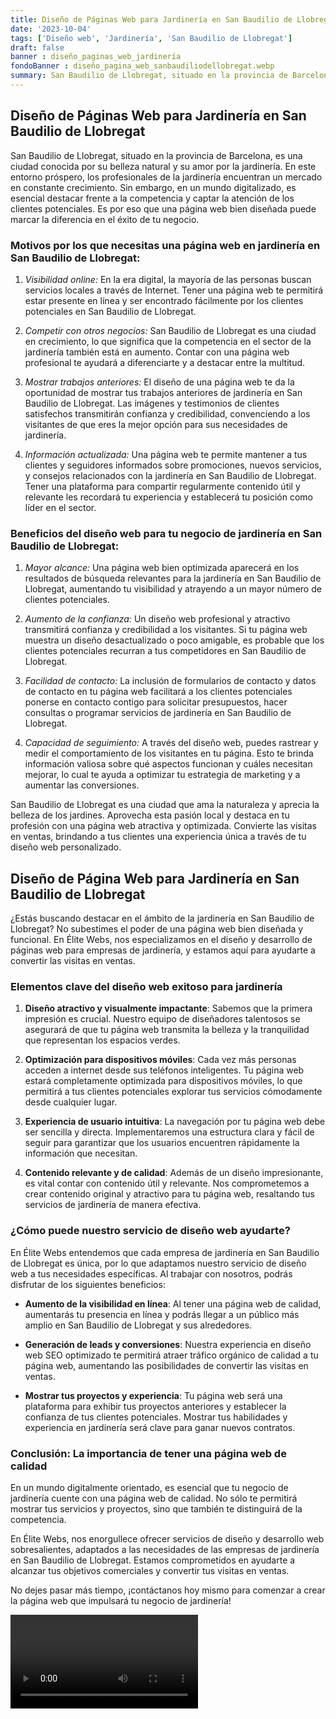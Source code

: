 ```yaml
---
title: Diseño de Páginas Web para Jardinería en San Baudilio de Llobregat
date: '2023-10-04'
tags: ['Diseño web', 'Jardinería', 'San Baudilio de Llobregat']
draft: false
banner : diseño_paginas_web_jardinería
fondoBanner : diseño_pagina_web_sanbaudiliodellobregat.webp
summary: San Baudilio de Llobregat, situado en la provincia de Barcelona, es una ciudad conocida por su belleza natural y su amor por la jardinería. En este entorno próspero, los profesionales de la jardinería encuentran un mercado en constante crecimiento. Sin embargo, en un mundo digitalizado, es esencial destacar frente a la competencia y captar la atención de los clientes potenciales. Es por eso que una página web bien diseñada puede marcar la diferencia en el éxito de tu negocio.
---
```


## Diseño de Páginas Web para Jardinería en San Baudilio de Llobregat

San Baudilio de Llobregat, situado en la provincia de Barcelona, es una ciudad conocida por su belleza natural y su amor por la jardinería. En este entorno próspero, los profesionales de la jardinería encuentran un mercado en constante crecimiento. Sin embargo, en un mundo digitalizado, es esencial destacar frente a la competencia y captar la atención de los clientes potenciales. Es por eso que una página web bien diseñada puede marcar la diferencia en el éxito de tu negocio.

### Motivos por los que necesitas una página web en jardinería en San Baudilio de Llobregat:

1. *Visibilidad online:* En la era digital, la mayoría de las personas buscan servicios locales a través de Internet. Tener una página web te permitirá estar presente en línea y ser encontrado fácilmente por los clientes potenciales en San Baudilio de Llobregat.

2. *Competir con otros negocios:* San Baudilio de Llobregat es una ciudad en crecimiento, lo que significa que la competencia en el sector de la jardinería también está en aumento. Contar con una página web profesional te ayudará a diferenciarte y a destacar entre la multitud.

3. *Mostrar trabajos anteriores:* El diseño de una página web te da la oportunidad de mostrar tus trabajos anteriores de jardinería en San Baudilio de Llobregat. Las imágenes y testimonios de clientes satisfechos transmitirán confianza y credibilidad, convenciendo a los visitantes de que eres la mejor opción para sus necesidades de jardinería.

4. *Información actualizada:* Una página web te permite mantener a tus clientes y seguidores informados sobre promociones, nuevos servicios, y consejos relacionados con la jardinería en San Baudilio de Llobregat. Tener una plataforma para compartir regularmente contenido útil y relevante les recordará tu experiencia y establecerá tu posición como líder en el sector.

### Beneficios del diseño web para tu negocio de jardinería en San Baudilio de Llobregat:

1. *Mayor alcance:*
Una página web bien optimizada aparecerá en los resultados de búsqueda relevantes para la jardinería en San Baudilio de Llobregat, aumentando tu visibilidad y atrayendo a un mayor número de clientes potenciales.

2. *Aumento de la confianza:*
Un diseño web profesional y atractivo transmitirá confianza y credibilidad a los visitantes. Si tu página web muestra un diseño desactualizado o poco amigable, es probable que los clientes potenciales recurran a tus competidores en San Baudilio de Llobregat. 

3. *Facilidad de contacto:* 
La inclusión de formularios de contacto y datos de contacto en tu página web facilitará a los clientes potenciales ponerse en contacto contigo para solicitar presupuestos, hacer consultas o programar servicios de jardinería en San Baudilio de Llobregat.

4. *Capacidad de seguimiento:* 
A través del diseño web, puedes rastrear y medir el comportamiento de los visitantes en tu página. Esto te brinda información valiosa sobre qué aspectos funcionan y cuáles necesitan mejorar, lo cual te ayuda a optimizar tu estrategia de marketing y a aumentar las conversiones.

San Baudilio de Llobregat es una ciudad que ama la naturaleza y aprecia la belleza de los jardines. Aprovecha esta pasión local y destaca en tu profesión con una página web atractiva y optimizada. Convierte las visitas en ventas, brindando a tus clientes una experiencia única a través de tu diseño web personalizado.

<GifSeo />

<Cta />

## Diseño de Página Web para Jardinería en San Baudilio de Llobregat

¿Estás buscando destacar en el ámbito de la jardinería en San Baudilio de Llobregat? No subestimes el poder de una página web bien diseñada y funcional. En Élite Webs, nos especializamos en el diseño y desarrollo de páginas web para empresas de jardinería, y estamos aquí para ayudarte a convertir las visitas en ventas.

### Elementos clave del diseño web exitoso para jardinería

1. **Diseño atractivo y visualmente impactante**: Sabemos que la primera impresión es crucial. Nuestro equipo de diseñadores talentosos se asegurará de que tu página web transmita la belleza y la tranquilidad que representan los espacios verdes.

2. **Optimización para dispositivos móviles**: Cada vez más personas acceden a internet desde sus teléfonos inteligentes. Tu página web estará completamente optimizada para dispositivos móviles, lo que permitirá a tus clientes potenciales explorar tus servicios cómodamente desde cualquier lugar.

3. **Experiencia de usuario intuitiva**: La navegación por tu página web debe ser sencilla y directa. Implementaremos una estructura clara y fácil de seguir para garantizar que los usuarios encuentren rápidamente la información que necesitan.

4. **Contenido relevante y de calidad**: Además de un diseño impresionante, es vital contar con contenido útil y relevante. Nos comprometemos a crear contenido original y atractivo para tu página web, resaltando tus servicios de jardinería de manera efectiva.

### ¿Cómo puede nuestro servicio de diseño web ayudarte?

En Élite Webs entendemos que cada empresa de jardinería en San Baudilio de Llobregat es única, por lo que adaptamos nuestro servicio de diseño web a tus necesidades específicas. Al trabajar con nosotros, podrás disfrutar de los siguientes beneficios:

- **Aumento de la visibilidad en línea**: Al tener una página web de calidad, aumentarás tu presencia en línea y podrás llegar a un público más amplio en San Baudilio de Llobregat y sus alrededores.

- **Generación de leads y conversiones**: Nuestra experiencia en diseño web SEO optimizado te permitirá atraer tráfico orgánico de calidad a tu página web, aumentando las posibilidades de convertir las visitas en ventas.

- **Mostrar tus proyectos y experiencia**: Tu página web será una plataforma para exhibir tus proyectos anteriores y establecer la confianza de tus clientes potenciales. Mostrar tus habilidades y experiencia en jardinería será clave para ganar nuevos contratos.

### Conclusión: La importancia de tener una página web de calidad

En un mundo digitalmente orientado, es esencial que tu negocio de jardinería cuente con una página web de calidad. No sólo te permitirá mostrar tus servicios y proyectos, sino que también te distinguirá de la competencia.

En Élite Webs, nos enorgullece ofrecer servicios de diseño y desarrollo web sobresalientes, adaptados a las necesidades de las empresas de jardinería en San Baudilio de Llobregat. Estamos comprometidos en ayudarte a alcanzar tus objetivos comerciales y convertir tus visitas en ventas.

No dejes pasar más tiempo, ¡contáctanos hoy mismo para comenzar a crear la página web que impulsará tu negocio de jardinería!

<Video />

<CtaBot job='Jardinería' city='San Baudilio de Llobregat'/>

<Gmaps query='San Baudilio de Llobregat+españa+maps' />